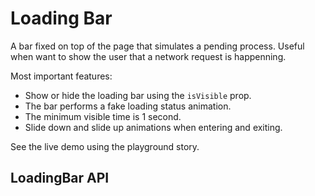 


<Meta of={LoadingBarMeta} />

# Loading Bar

A bar fixed on top of the page that simulates a pending process. Useful when want to show the user that a network request is happenning.

Most important features:

- Show or hide the loading bar using the `isVisible` prop.
- The bar performs a fake loading status animation.
- The minimum visible time is 1 second.
- Slide down and slide up animations when entering and exiting.

See the live demo using the playground story.

## LoadingBar API

<ArgTypes of={LoadingBar} />
